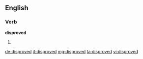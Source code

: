 ==English==

===Verb===
'''disproved'''

# {{past of|[[disprove]]}}

[[de:disproved]]
[[it:disproved]]
[[mg:disproved]]
[[ta:disproved]]
[[vi:disproved]]
